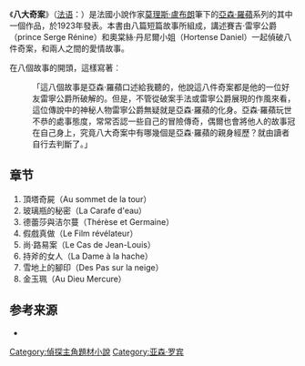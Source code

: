 {{infobox Book | <!-- See Wikipedia:WikiProject_Novels or Wikipedia:WikiProject_Books -->
| name          = 八大奇案
| title_orig    = Les Huit Coups de l'horloge
| translator    = 
| author        = [[莫理斯·盧布朗|莫理斯·盧布朗]]
| illustrator   = 
| cover_artist  = 
| country       = [[法國|法國]]
| language      = [[法文|法文]]
| series        = 
| genre         = [[侦探小說|侦探小說]]
| publisher     = Le livre de poche (Paris)
| release_date  = 1922年
| media_type    = 紙本（精裝、平裝）與電子版本
| pages         = 
| isbn          = NA
| preceded_by   = 
| followed_by   = 
}}
《'''八大奇案'''》（[[法语|法语]]：'''''{{lang|fr| Les Huit Coups de l'horloge}}'''''）是法國小說作家[[莫理斯·盧布朗|莫理斯·盧布朗]]筆下的[[亞森·羅蘋|亞森·羅蘋]]系列的其中一個作品，於1923年發表。本書由八篇短篇故事所組成，講述賽吉·雷寧公爵（prince Serge Rénine）和奧棠絲·丹尼爾小姐（Hortense Daniel）一起偵破八件奇案，和兩人之間的愛情故事。

在八個故事的開頭，這樣寫著︰
:「這八個故事是亞森·羅蘋口述給我聽的，他說這八件奇案都是他的一位好友雷寧公爵所破解的。但是，不管從破案手法或雷寧公爵展現的作風來看，這位傳說中的神秘人物雷寧公爵無疑就是亞森·羅蘋的化身。亞森·羅蘋玩世不恭的處事態度，常常否認一些自己的冒險傳奇，偶爾也會將他人的故事冠在自己身上，究竟八大奇案中有哪幾個是亞森·羅蘋的親身經歷？就由讀者自行去判斷了。」

==章节==
#頂塔奇屍（Au sommet de la tour）
#玻璃瓶的秘密（La Carafe d'eau）
#德蕾莎與洁尔蔓（Thérèse et Germaine）
#假戲真做（Le Film révélateur）
#尚·路易案（Le Cas de Jean-Louis）
#持斧的女人（La Dame à la hache）
#雪地上的腳印（Des Pas sur la neige）
#金玉珮（Au Dieu Mercure）

==参考来源==
*{{cite book |author = 莫理斯‧盧布朗，東方編輯部 译|title = 八大奇案 |publisher = 台湾东方出版社 |year =                    1992 |isbn = 957-570-114-3}}

{{DEFAULTSORT:Les Huit Coups de l'horloge}}
[[Category:偵探主角題材小說|Category:偵探主角題材小說]]
[[Category:亚森·罗宾|Category:亚森·罗宾]]